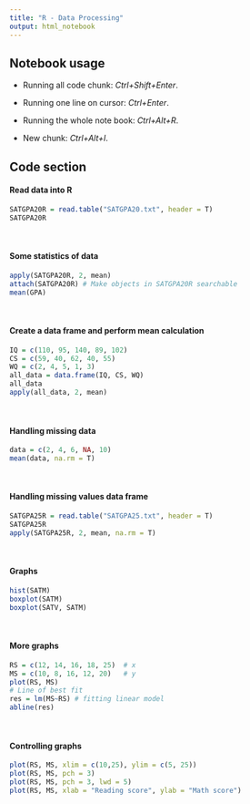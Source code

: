 ```yaml
---
title: "R - Data Processing"
output: html_notebook
---
```


## Notebook usage

* Running all code chunk: *Ctrl+Shift+Enter*.

* Running one line on cursor: *Ctrl+Enter*.

* Running the whole note book: *Ctrl+Alt+R*.

* New chunk: *Ctrl+Alt+I*.

## Code section

#### Read data into R
```r
SATGPA20R = read.table("SATGPA20.txt", header = T)
SATGPA20R
```
</br>

#### Some statistics of data
```r
apply(SATGPA20R, 2, mean)
attach(SATGPA20R) # Make objects in SATGPA20R searchable
mean(GPA)
```
</br>

#### Create a data frame and perform mean calculation
```r
IQ = c(110, 95, 140, 89, 102)
CS = c(59, 40, 62, 40, 55)		
WQ = c(2, 4, 5, 1, 3)
all_data = data.frame(IQ, CS, WQ)
all_data
apply(all_data, 2, mean)
```
</br>

#### Handling missing data
```r
data = c(2, 4, 6, NA, 10)
mean(data, na.rm = T)
```
</br>

#### Handling missing values data frame
```r
SATGPA25R = read.table("SATGPA25.txt", header = T)
SATGPA25R
apply(SATGPA25R, 2, mean, na.rm = T)
```
</br>

#### Graphs
```r
hist(SATM)
boxplot(SATM)
boxplot(SATV, SATM)
```
</br>

#### More graphs
```r
RS = c(12, 14, 16, 18, 25)  # x
MS = c(10, 8, 16, 12, 20)   # y
plot(RS, MS)
# Line of best fit
res = lm(MS~RS) # fitting linear model
abline(res)
```
</br>

#### Controlling graphs
```r
plot(RS, MS, xlim = c(10,25), ylim = c(5, 25))
plot(RS, MS, pch = 3)
plot(RS, MS, pch = 3, lwd = 5)
plot(RS, MS, xlab = "Reading score", ylab = "Math score")
```

